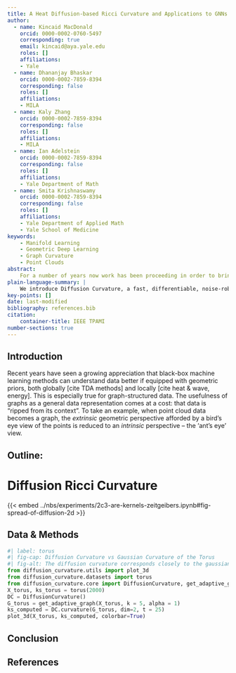 ```yaml
---
title: A Heat Diffusion-based Ricci Curvature and Applications to GNNs
author:
  - name: Kincaid MacDonald
    orcid: 0000-0002-0760-5497
    corresponding: true
    email: kincaid@aya.yale.edu
    roles: []
    affiliations:
    - Yale
  - name: Dhananjay Bhaskar
    orcid: 0000-0002-7859-8394
    corresponding: false
    roles: []
    affiliations: 
    - MILA
  - name: Kaly Zhang
    orcid: 0000-0002-7859-8394
    corresponding: false
    roles: []
    affiliations: 
    - MILA
  - name: Ian Adelstein
    orcid: 0000-0002-7859-8394
    corresponding: false
    roles: []
    affiliations:
    - Yale Department of Math
  - name: Smita Krishnaswamy
    orcid: 0000-0002-7859-8394
    corresponding: false
    roles: []
    affiliations:
    - Yale Department of Applied Math
    - Yale School of Medicine
keywords:
    - Manifold Learning
    - Geometric Deep Learning
    - Graph Curvature
    - Point Clouds
abstract: 
    For a number of years now work has been proceeding in order to bring to perfection the crudely conceived idea of a machine that would not only supply inverse reactive current for use in unilateral phase detractors, but would also be capable of automatically synchronizing cardinal grammeters. Such a machine is the "Turbo-Encabulator."
plain-language-summary: |
    We introduce Diffusion Curvature, a fast, differentiable, noise-robust pointwise curvature for graphs and point clouds.
key-points: []
date: last-modified
bibliography: references.bib
citation:
    container-title: IEEE TPAMI
number-sections: true
---
```


## Introduction

Recent years have seen a growing appreciation that black-box machine learning methods can understand data better if equipped with geometric priors, both globally [cite TDA methods] and locally [cite heat & wave, energy]. This is especially true for graph-structured data. The usefulness of graphs as a general data representation comes at a cost: that data is “ripped from its context”. To take an example, when point cloud data becomes a graph, the *extrinsic* geometric perspective afforded by a bird’s eye view of the points is reduced to an *intrinsic* perspective – the ‘ant’s eye’ view. 

Outline:
- 


# Diffusion Ricci Curvature




{{< embed ../nbs/experiments/2c3-are-kernels-zeitgeibers.ipynb#fig-spread-of-diffusion-2d >}}

## Data & Methods {#sec-data-methods}

```python
#| label: torus
#| fig-cap: Diffusion Curvature vs Gaussian Curvature of the Torus
#| fig-alt: The diffusion curvature corresponds closely to the gaussian curvature of the torus
from diffusion_curvature.utils import plot_3d
from diffusion_curvature.datasets import torus
from diffusion_curvature.core import DiffusionCurvature, get_adaptive_graph
X_torus, ks_torus = torus(2000)
DC = DiffusionCurvature()
G_torus = get_adaptive_graph(X_torus, k = 5, alpha = 1)
ks_computed = DC.curvature(G_torus, dim=2, t = 25)
plot_3d(X_torus, ks_computed, colorbar=True)
```

## Conclusion

## References {.unnumbered}

::: {#refs}
:::